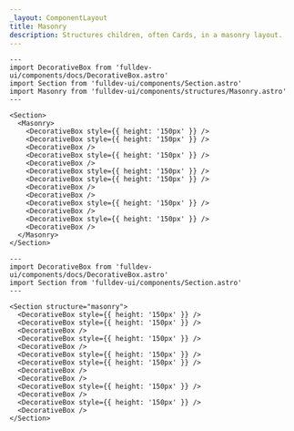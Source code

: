 ```yaml
---
_layout: ComponentLayout
title: Masonry
description: Structures children, often Cards, in a masonry layout.
---
```


```astro live props={{title: 'Masonry'}}
---
import DecorativeBox from 'fulldev-ui/components/docs/DecorativeBox.astro'
import Section from 'fulldev-ui/components/Section.astro'
import Masonry from 'fulldev-ui/components/structures/Masonry.astro'
---

<Section>
  <Masonry>
    <DecorativeBox style={{ height: '150px' }} />
    <DecorativeBox style={{ height: '150px' }} />
    <DecorativeBox />
    <DecorativeBox style={{ height: '150px' }} />
    <DecorativeBox />
    <DecorativeBox style={{ height: '150px' }} />
    <DecorativeBox style={{ height: '150px' }} />
    <DecorativeBox />
    <DecorativeBox />
    <DecorativeBox style={{ height: '150px' }} />
    <DecorativeBox />
    <DecorativeBox style={{ height: '150px' }} />
    <DecorativeBox />
  </Masonry>
</Section>
```

```astro live props={{title: 'Props'}}
---
import DecorativeBox from 'fulldev-ui/components/docs/DecorativeBox.astro'
import Section from 'fulldev-ui/components/Section.astro'
---

<Section structure="masonry">
  <DecorativeBox style={{ height: '150px' }} />
  <DecorativeBox style={{ height: '150px' }} />
  <DecorativeBox />
  <DecorativeBox style={{ height: '150px' }} />
  <DecorativeBox />
  <DecorativeBox style={{ height: '150px' }} />
  <DecorativeBox style={{ height: '150px' }} />
  <DecorativeBox />
  <DecorativeBox />
  <DecorativeBox style={{ height: '150px' }} />
  <DecorativeBox />
  <DecorativeBox style={{ height: '150px' }} />
  <DecorativeBox />
</Section>
```
